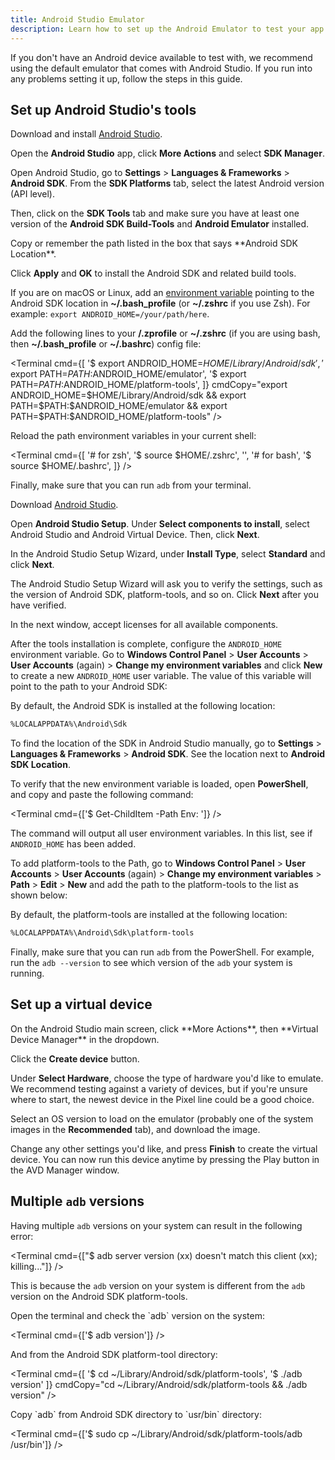 ```yaml
---
title: Android Studio Emulator
description: Learn how to set up the Android Emulator to test your app on a virtual Android device.
---
```



If you don't have an Android device available to test with, we recommend using the default emulator that comes with Android Studio. If you run into any problems setting it up, follow the steps in this guide.

## Set up Android Studio's tools

<Tabs>

<Tab label="macOS">

<Step label="1">

Download and install [Android Studio](https://developer.android.com/studio).

</Step>

<Step label="2">

Open the **Android Studio** app, click **More Actions** and select **SDK Manager**.

</Step>

<Step label="3">

Open Android Studio, go to **Settings** &gt; **Languages & Frameworks** &gt; **Android SDK**. From the **SDK Platforms** tab, select the latest Android version (API level).

<ImageSpotlight alt="Android SDK Platforms" src="/static/images/android-studio/sdk-platforms.png" />

Then, click on the **SDK Tools** tab and make sure you have at least one version of the **Android SDK Build-Tools** and **Android Emulator** installed.

<ImageSpotlight
  alt="Android SDK build tools."
  src="/static/images/android-studio/build-tools.png"
/>
</Step>

<Step label="4">
Copy or remember the path listed in the box that says **Android SDK Location**.

<ImageSpotlight
  alt="Android SDK location."
  src="/static/images/android-studio/sdk-location.png"
/>
</Step>

<Step label="5">

Click **Apply** and **OK** to install the Android SDK and related build tools.

</Step>

<Step label="6">

If you are on macOS or Linux, add an [environment variable](https://developer.android.com/studio/command-line/variables#envar) pointing to the Android SDK location in **~/.bash_profile** (or **~/.zshrc** if you use Zsh). For example: `export ANDROID_HOME=/your/path/here`.

Add the following lines to your **/.zprofile** or **~/.zshrc** (if you are using bash, then **~/.bash_profile** or **~/.bashrc**) config file:

<Terminal
  cmd={[
    '$ export ANDROID_HOME=$HOME/Library/Android/sdk',
    '$ export PATH=$PATH:$ANDROID_HOME/emulator',
    '$ export PATH=$PATH:$ANDROID_HOME/platform-tools',
  ]}
  cmdCopy="export ANDROID_HOME=$HOME/Library/Android/sdk && export PATH=$PATH:$ANDROID_HOME/emulator && export PATH=$PATH:$ANDROID_HOME/platform-tools"
/>

</Step>

<Step label="7">

Reload the path environment variables in your current shell:

<Terminal cmd={[
  '# for zsh',
  '$ source $HOME/.zshrc',
  '',
  '# for bash',
  '$ source $HOME/.bashrc',
]} />

</Step>

<Step label="8">

Finally, make sure that you can run `adb` from your terminal.

</Step>

</Tab>

<Tab label="Windows">

<Step label="1">

Download [Android Studio](https://developer.android.com/studio).

</Step>

<Step label="2">

Open **Android Studio Setup**. Under **Select components to install**, select Android Studio and Android Virtual Device. Then, click **Next**.

</Step>

<Step label="3">

In the Android Studio Setup Wizard, under **Install Type**, select **Standard** and click **Next**.

<ImageSpotlight
  alt="Android Studio Setup Wizard asks for the type of installation."
  src="/static/images/android-studio/windows-install-type.png"
/>

</Step>

<Step label="4">

The Android Studio Setup Wizard will ask you to verify the settings, such as the version of Android SDK, platform-tools, and so on. Click **Next** after you have verified.

</Step>

<Step label="5">

In the next window, accept licenses for all available components.

<ImageSpotlight
  alt="Android Studio Setup Wizard asks to accept various licenses to install the tools."
  src="/static/images/android-studio/windows-licenses.png"
/>

</Step>

<Step label="6">

After the tools installation is complete, configure the `ANDROID_HOME` environment variable. Go to **Windows Control Panel** > **User Accounts** > **User Accounts** (again) > **Change my environment variables** and click **New** to create a new `ANDROID_HOME` user variable. The value of this variable will point to the path to your Android SDK:

<ImageSpotlight
  alt="Setting up ANDROID_HOME user variable."
  src="/static/images/android-studio/windows-android-home-variable.png"
/>

<Collapsible summary="How to find installed SDK location">

By default, the Android SDK is installed at the following location:

```bash
%LOCALAPPDATA%\Android\Sdk
```

To find the location of the SDK in Android Studio manually, go to **Settings** > **Languages & Frameworks** > **Android SDK**. See the location next to **Android SDK Location**.

<ImageSpotlight
  alt="Android SDK location in Android Studio Settings."
  src="/static/images/android-studio/windows-android-sdk-location.png"
/>

</Collapsible>

</Step>

<Step label="7">

To verify that the new environment variable is loaded, open **PowerShell**, and copy and paste the following command:

<Terminal cmd={['$ Get-ChildItem -Path Env: ']} />

The command will output all user environment variables. In this list, see if `ANDROID_HOME` has been added.

</Step>

<Step label="8">

To add platform-tools to the Path, go to **Windows Control Panel** > **User Accounts** > **User Accounts** (again) > **Change my environment variables** > **Path** > **Edit** > **New** and add the path to the platform-tools to the list as shown below:

<ImageSpotlight
  alt="Setting up platform-tools user variable."
  src="/static/images/android-studio/windows-platform-tools-path.png"
/>

<Collapsible summary="How to find installed platform-tools location">

By default, the platform-tools are installed at the following location:

```bash
%LOCALAPPDATA%\Android\Sdk\platform-tools
```

</Collapsible>

</Step>

<Step label="9">

Finally, make sure that you can run `adb` from the PowerShell. For example, run the `adb --version` to see which version of the `adb` your system is running.

</Step>

</Tab>

</Tabs>

## Set up a virtual device

<Step label="1">
On the Android Studio main screen, click **More Actions**, then **Virtual Device Manager** in the dropdown.

<ImageSpotlight
  alt="Android Studio configure."
  src="/static/images/android-studio/virtual-device.png"
/>

</Step>

<Step label="2">

Click the **Create device** button.

<ImageSpotlight
  alt="Android Studio create virtual device."
  src="/static/images/android-studio/create-device.png"
/>

</Step>

<Step label="3">

Under **Select Hardware**, choose the type of hardware you'd like to emulate. We recommend testing against a variety of devices, but if you're unsure where to start, the newest device in the Pixel line could be a good choice.

<ImageSpotlight
  alt="Android Studio create virtual device hardware selection."
  src="/static/images/android-studio/select-hardware.png"
/>

</Step>

<Step label="4">

Select an OS version to load on the emulator (probably one of the system images in the **Recommended** tab), and download the image.

<ImageSpotlight
  alt="Android Studio create virtual device os selection."
  src="/static/images/android-studio/select-os.png"
/>

</Step>

<Step label="5">

Change any other settings you'd like, and press **Finish** to create the virtual device. You can now run this device anytime by pressing the Play button in the AVD Manager window.

</Step>

## Multiple `adb` versions

Having multiple `adb` versions on your system can result in the following error:

<Terminal cmd={["$ adb server version (xx) doesn't match this client (xx); killing..."]} />

This is because the `adb` version on your system is different from the `adb` version on the Android SDK platform-tools.

<Step label="1">
Open the terminal and check the `adb` version on the system:

<Terminal cmd={['$ adb version']} />
</Step>

<Step label="2">
And from the Android SDK platform-tool directory:

<Terminal cmd={[
  '$ cd ~/Library/Android/sdk/platform-tools',
  '$ ./adb version'
]} cmdCopy="cd ~/Library/Android/sdk/platform-tools && ./adb version" />
</Step>

<Step label="3">
Copy `adb` from Android SDK directory to `usr/bin` directory:

<Terminal cmd={['$ sudo cp ~/Library/Android/sdk/platform-tools/adb /usr/bin']} />
</Step>
